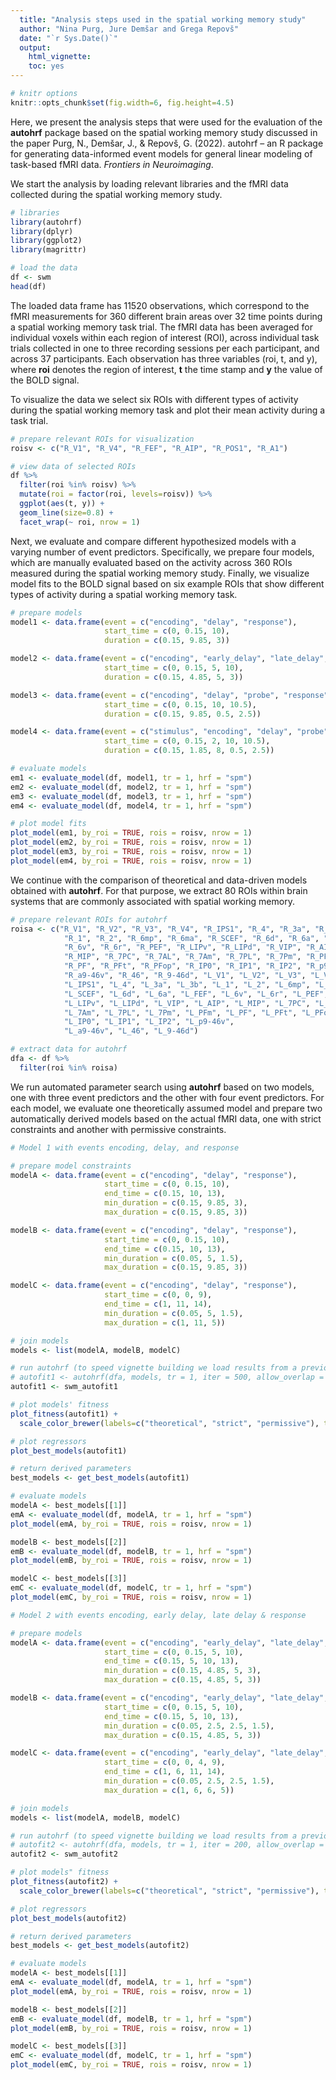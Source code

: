 ```yaml
---
  title: "Analysis steps used in the spatial working memory study"
  author: "Nina Purg, Jure Demšar and Grega Repovš"
  date: "`r Sys.Date()`"
  output:
    html_vignette:
    toc: yes
---
```

  
<!--
  %\VignetteEngine{knitr::rmarkdown}
  %\VignetteEncoding{UTF-8}
  %\VignetteIndexEntry{Analysis steps used in the spatial working memory study}
-->
  
```r
# knitr options
knitr::opts_chunk$set(fig.width=6, fig.height=4.5)
```

Here, we present the analysis steps that were used for the evaluation of the **autohrf** package based on the spatial working memory study discussed in the paper Purg, N., Demšar, J., & Repovš, G. (2022). autohrf – an R package for generating data-informed event models for general linear modeling of task-based fMRI data. *Frontiers in Neuroimaging*.

We start the analysis by loading relevant libraries and the fMRI data collected during the spatial working memory study.

```r
# libraries
library(autohrf)
library(dplyr)
library(ggplot2)
library(magrittr)

# load the data
df <- swm
head(df)
```

The loaded data frame has 11520 observations, which correspond to the fMRI measurements for 360 different brain areas over 32 time points during a spatial working memory task trial. The fMRI data has been averaged for individual voxels within each region of interest (ROI), across individual task trials collected in one to three recording sessions per each participant, and across 37 participants. Each observation has three variables (roi, t, and y), where **roi** denotes the region of interest, **t** the time stamp and **y** the value of the BOLD signal. 

To visualize the data we select six ROIs with different types of activity during the spatial working memory task and plot their mean activity during a task trial.

```r
# prepare relevant ROIs for visualization
roisv <- c("R_V1", "R_V4", "R_FEF", "R_AIP", "R_POS1", "R_A1")

# view data of selected ROIs
df %>% 
  filter(roi %in% roisv) %>%
  mutate(roi = factor(roi, levels=roisv)) %>%
  ggplot(aes(t, y)) + 
  geom_line(size=0.8) +
  facet_wrap(~ roi, nrow = 1)
```

Next, we evaluate and compare different hypothesized models with a varying number of event predictors. Specifically, we prepare four models, which are manually evaluated based on the activity across 360 ROIs measured during the spatial working memory study. Finally, we visualize model fits to the BOLD signal based on six example ROIs that show different types of activity during a spatial working memory task.

```r
# prepare models
model1 <- data.frame(event = c("encoding", "delay", "response"),
                     start_time = c(0, 0.15, 10),
                     duration = c(0.15, 9.85, 3))

model2 <- data.frame(event = c("encoding", "early_delay", "late_delay", "response"),
                     start_time = c(0, 0.15, 5, 10),
                     duration = c(0.15, 4.85, 5, 3))

model3 <- data.frame(event = c("encoding", "delay", "probe", "response"),
                     start_time = c(0, 0.15, 10, 10.5),
                     duration = c(0.15, 9.85, 0.5, 2.5))

model4 <- data.frame(event = c("stimulus", "encoding", "delay", "probe", "response"),
                     start_time = c(0, 0.15, 2, 10, 10.5),
                     duration = c(0.15, 1.85, 8, 0.5, 2.5))

# evaluate models
em1 <- evaluate_model(df, model1, tr = 1, hrf = "spm")
em2 <- evaluate_model(df, model2, tr = 1, hrf = "spm")
em3 <- evaluate_model(df, model3, tr = 1, hrf = "spm")
em4 <- evaluate_model(df, model4, tr = 1, hrf = "spm")

# plot model fits
plot_model(em1, by_roi = TRUE, rois = roisv, nrow = 1)
plot_model(em2, by_roi = TRUE, rois = roisv, nrow = 1)
plot_model(em3, by_roi = TRUE, rois = roisv, nrow = 1)
plot_model(em4, by_roi = TRUE, rois = roisv, nrow = 1)
```

We continue with the comparison of theoretical and data-driven models obtained with **autohrf**. For that purpose, we extract 80 ROIs within brain systems that are commonly associated with spatial working memory.

```r
# prepare relevant ROIs for autohrf
roisa <- c("R_V1", "R_V2", "R_V3", "R_V4", "R_IPS1", "R_4", "R_3a", "R_3b", 
            "R_1", "R_2", "R_6mp", "R_6ma", "R_SCEF", "R_6d", "R_6a", "R_FEF",
            "R_6v", "R_6r", "R_PEF", "R_LIPv", "R_LIPd", "R_VIP", "R_AIP", 
            "R_MIP", "R_7PC", "R_7AL", "R_7Am", "R_7PL", "R_7Pm", "R_PFm", 
            "R_PF", "R_PFt", "R_PFop", "R_IP0", "R_IP1", "R_IP2", "R_p9-46v", 
            "R_a9-46v", "R_46", "R_9-46d", "L_V1", "L_V2", "L_V3", "L_V4", 
            "L_IPS1", "L_4", "L_3a", "L_3b", "L_1", "L_2", "L_6mp", "L_6ma", 
            "L_SCEF", "L_6d", "L_6a", "L_FEF", "L_6v", "L_6r", "L_PEF", 
            "L_LIPv", "L_LIPd", "L_VIP", "L_AIP", "L_MIP", "L_7PC", "L_7AL", 
            "L_7Am", "L_7PL", "L_7Pm", "L_PFm", "L_PF", "L_PFt", "L_PFop", 
            "L_IP0", "L_IP1", "L_IP2", "L_p9-46v",  
            "L_a9-46v", "L_46", "L_9-46d")

# extract data for autohrf
dfa <- df %>%
  filter(roi %in% roisa)
```

We run automated parameter search using **autohrf** based on two models, one with three event predictors and the other with four event predictors. For each model, we evaluate one theoretically assumed model and prepare two automatically derived models based on the actual fMRI data, one with strict constraints and another with permissive constraints.

```r
# Model 1 with events encoding, delay, and response

# prepare model constraints
modelA <- data.frame(event = c("encoding", "delay", "response"),
                     start_time = c(0, 0.15, 10),
                     end_time = c(0.15, 10, 13),
                     min_duration = c(0.15, 9.85, 3),
                     max_duration = c(0.15, 9.85, 3))

modelB <- data.frame(event = c("encoding", "delay", "response"),
                     start_time = c(0, 0.15, 10),
                     end_time = c(0.15, 10, 13),
                     min_duration = c(0.05, 5, 1.5),
                     max_duration = c(0.15, 9.85, 3))

modelC <- data.frame(event = c("encoding", "delay", "response"),
                     start_time = c(0, 0, 9),
                     end_time = c(1, 11, 14),
                     min_duration = c(0.05, 5, 1.5),
                     max_duration = c(1, 11, 5))

# join models
models <- list(modelA, modelB, modelC)

# run autohrf (to speed vignette building we load results from a previous autohrf run)
# autofit1 <- autohrf(dfa, models, tr = 1, iter = 500, allow_overlap = TRUE)
autofit1 <- swm_autofit1

# plot models' fitness
plot_fitness(autofit1) +
  scale_color_brewer(labels=c("theoretical", "strict", "permissive"), type = "qual", palette = "Set1")

# plot regressors
plot_best_models(autofit1)

# return derived parameters
best_models <- get_best_models(autofit1)

# evaluate models
modelA <- best_models[[1]]
emA <- evaluate_model(df, modelA, tr = 1, hrf = "spm")
plot_model(emA, by_roi = TRUE, rois = roisv, nrow = 1)

modelB <- best_models[[2]]
emB <- evaluate_model(df, modelB, tr = 1, hrf = "spm")
plot_model(emB, by_roi = TRUE, rois = roisv, nrow = 1)

modelC <- best_models[[3]]
emC <- evaluate_model(df, modelC, tr = 1, hrf = "spm")
plot_model(emC, by_roi = TRUE, rois = roisv, nrow = 1)

# Model 2 with events encoding, early delay, late delay & response

# prepare models
modelA <- data.frame(event = c("encoding", "early_delay", "late_delay", "response"),
                     start_time = c(0, 0.15, 5, 10),
                     end_time = c(0.15, 5, 10, 13),
                     min_duration = c(0.15, 4.85, 5, 3),
                     max_duration = c(0.15, 4.85, 5, 3))

modelB <- data.frame(event = c("encoding", "early_delay", "late_delay", "response"),
                     start_time = c(0, 0.15, 5, 10),
                     end_time = c(0.15, 5, 10, 13),
                     min_duration = c(0.05, 2.5, 2.5, 1.5),
                     max_duration = c(0.15, 4.85, 5, 3))

modelC <- data.frame(event = c("encoding", "early_delay", "late_delay", "response"),
                     start_time = c(0, 0, 4, 9),
                     end_time = c(1, 6, 11, 14),
                     min_duration = c(0.05, 2.5, 2.5, 1.5),
                     max_duration = c(1, 6, 6, 5))

# join models
models <- list(modelA, modelB, modelC)

# run autohrf (to speed vignette building we load results from a previous autohrf run)
# autofit2 <- autohrf(dfa, models, tr = 1, iter = 200, allow_overlap = TRUE)
autofit2 <- swm_autofit2

# plot models" fitness
plot_fitness(autofit2) +
  scale_color_brewer(labels=c("theoretical", "strict", "permissive"), type = "qual", palette = "Set1")

# plot regressors
plot_best_models(autofit2)

# return derived parameters
best_models <- get_best_models(autofit2)

# evaluate models
modelA <- best_models[[1]]
emA <- evaluate_model(df, modelA, tr = 1, hrf = "spm")
plot_model(emA, by_roi = TRUE, rois = roisv, nrow = 1)

modelB <- best_models[[2]]
emB <- evaluate_model(df, modelB, tr = 1, hrf = "spm")
plot_model(emB, by_roi = TRUE, rois = roisv, nrow = 1)

modelC <- best_models[[3]]
emC <- evaluate_model(df, modelC, tr = 1, hrf = "spm")
plot_model(emC, by_roi = TRUE, rois = roisv, nrow = 1)
```
